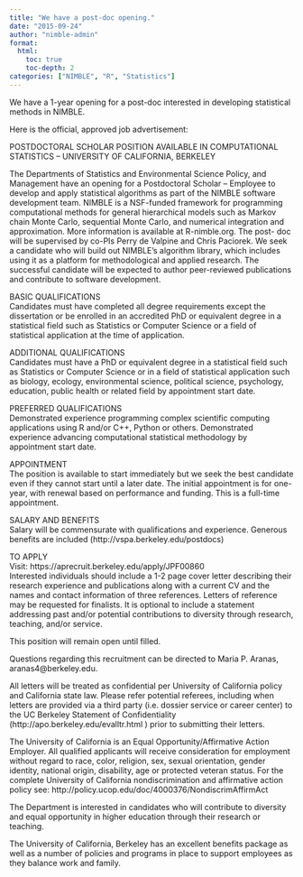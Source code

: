 ```yaml
---
title: "We have a post-doc opening."
date: "2015-09-24"
author: "nimble-admin"
format:
  html:
    toc: true
    toc-depth: 2
categories: ["NIMBLE", "R", "Statistics"]
---
```


We have a 1-year opening for a post-doc interested in developing statistical methods in NIMBLE.

Here is the official, approved job advertisement:

POSTDOCTORAL SCHOLAR POSITION AVAILABLE IN COMPUTATIONAL STATISTICS – UNIVERSITY OF CALIFORNIA, BERKELEY

The Departments of Statistics and Environmental Science Policy, and Management have an opening for a Postdoctoral Scholar – Employee to develop and apply statistical algorithms as part of the NIMBLE software development team. NIMBLE is a NSF-funded framework for programming computational methods for general hierarchical models such as Markov chain Monte Carlo, sequential Monte Carlo, and numerical integration and approximation. More information is available at R-nimble.org. The post- doc will be supervised by co-PIs Perry de Valpine and Chris Paciorek. We seek a candidate who will build out NIMBLE’s algorithm library, which includes using it as a platform for methodological and applied research. The successful candidate will be expected to author peer-reviewed publications and contribute to software development.

BASIC QUALIFICATIONS  
Candidates must have completed all degree requirements except the dissertation or be enrolled in an accredited PhD or equivalent degree in a statistical field such as Statistics or Computer Science or a field of statistical application at the time of application.

ADDITIONAL QUALIFICATIONS  
Candidates must have a PhD or equivalent degree in a statistical field such as Statistics or Computer Science or in a field of statistical application such as biology, ecology, environmental science, political science, psychology, education, public health or related field by appointment start date.

PREFERRED QUALIFICATIONS  
Demonstrated experience programming complex scientific computing applications using R and/or C++, Python or others. Demonstrated experience advancing computational statistical methodology by appointment start date.

APPOINTMENT  
The position is available to start immediately but we seek the best candidate even if they cannot start until a later date. The initial appointment is for one-year, with renewal based on performance and funding. This is a full-time appointment.

SALARY AND BENEFITS  
Salary will be commensurate with qualifications and experience. Generous benefits are included (http://vspa.berkeley.edu/postdocs)

TO APPLY  
Visit: https://aprecruit.berkeley.edu/apply/JPF00860  
Interested individuals should include a 1-2 page cover letter describing their research experience and publications along with a current CV and the names and contact information of three references. Letters of reference may be requested for finalists. It is optional to include a statement addressing past and/or potential contributions to diversity through research, teaching, and/or service.

This position will remain open until filled.

Questions regarding this recruitment can be directed to Maria P. Aranas, aranas4@berkeley.edu.

All letters will be treated as confidential per University of California policy and California state law. Please refer potential referees, including when letters are provided via a third party (i.e. dossier service or career center) to the UC Berkeley Statement of Confidentiality (http://apo.berkeley.edu/evalltr.html ) prior to submitting their letters.

The University of California is an Equal Opportunity/Affirmative Action Employer. All qualified applicants will receive consideration for employment without regard to race, color, religion, sex, sexual orientation, gender identity, national origin, disability, age or protected veteran status. For the complete University of California nondiscrimination and affirmative action policy see: http://policy.ucop.edu/doc/4000376/NondiscrimAffirmAct

The Department is interested in candidates who will contribute to diversity and equal opportunity in higher education through their research or teaching.

The University of California, Berkeley has an excellent benefits package as well as a number of policies and programs in place to support employees as they balance work and family.